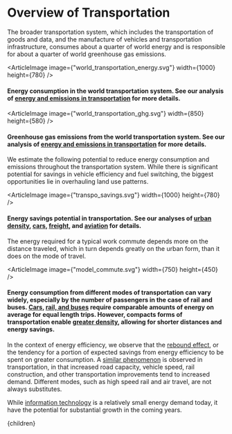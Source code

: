 


# Overview of Transportation

The broader transportation system, which includes the transportation of goods and data, and the manufacture of vehicles and transportation infrastructure, consumes about a quarter of world energy and is responsible for about a quarter of world greenhouse gas emissions.

<ArticleImage image={"world_transportation_energy.svg"} width={1000} height={780} />
#### Energy consumption in the world transportation system. See our analysis of [energy and emissions in transportation](/energy/transport/transpo_ghg) for more details.

<ArticleImage image={"world_transportation_ghg.svg"} width={850} height={580} />
#### Greenhouse gas emissions from the world transportation system. See our analysis of [energy and emissions in transportation](/energy/transport/transpo_ghg) for more details.

We estimate the following potential to reduce energy consumption and emissions throughout the transportation system. While there is significant potential for savings in vehicle efficiency and fuel switching, the biggest opportunities lie in overhauling land use patterns.

<ArticleImage image={"transpo_savings.svg"} width={1000} height={780} />
#### Energy savings potential in transportation. See our analyses of [urban density](/cities/cities_land_use/cities_high_density), [cars](/solution/energy/transpo_cars), [freight](http://urbancruiseship.org/solution/energy/transpo_freight), and [aviation](http://urbancruiseship.org/solution/energy/transpo_intercity) for details.

The energy required for a typical work commute depends more on the distance traveled, which in turn depends greatly on the urban form, than it does on the mode of travel.

<ArticleImage image={"model_commute.svg"} width={750} height={450} />
#### Energy consumption from different modes of transportation can vary widely, especially by the number of passengers in the case of rail and buses. [Cars](/solution/energy/transpo_cars), [rail, and buses](/energy/transport/transpo_transit) require comparable amounts of energy on average for equal length trips. However, compacts forms of transportation enable [greater density](/cities/cities_mobility/cities_transportation_systems), allowing for shorter distances and energy savings.

In the context of energy efficiency, we observe that the [rebound effect](/energy/energy_socioeconomics/rebound_se), or the tendency for a portion of expected savings from energy efficiency to be spent on greater consumption. A [similar phenomenon](/cities/cities_mobility/cities_latent) is observed in transportation, in that increased road capacity, vehicle speed, rail construction, and other transportation improvements tend to increased demand. Different modes, such as high speed rail and air travel, are not always substitutes.

While [information technology](/energy/transport/transpo_data) is a relatively small energy demand today, it have the potential for substantial growth in the coming years.

  <Article 
    focusAreaUrl={focusAreaUrl} 
    hierarchy={hierarchy} 
    site={site}
  >
    {children}
  </Article>
